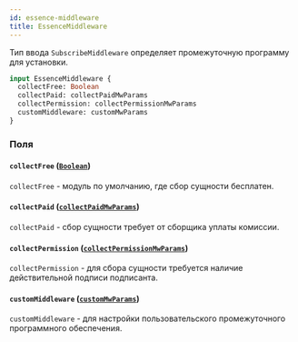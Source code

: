 ```yaml
---
id: essence-middleware
title: EssenceMiddleware
---
```



Тип ввода `SubscribeMiddleware` определяет промежуточную программу для установки.

```graphql
input EssenceMiddleware {
  collectFree: Boolean
  collectPaid: collectPaidMwParams
  collectPermission: collectPermissionMwParams
  customMiddleware: customMwParams
}
```


### Поля

#### `collectFree` ([`Boolean`](/reference/scalars/boolean))

`collectFree` - модуль по умолчанию, где сбор сущности бесплатен.


#### `collectPaid` ([`collectPaidMwParams`](/reference/inputs/collect-paid-mw-params))

`collectPaid` - сбор сущности требует от сборщика уплаты комиссии.


#### `collectPermission` ([`collectPermissionMwParams`](/reference/inputs/collect-permission-mw-params))

`collectPermission` - для сбора сущности требуется наличие действительной подписи подписанта.


#### `customMiddleware` ([`customMwParams`](/reference/inputs/custom-mw-params))

`customMiddleware` - для настройки пользовательского промежуточного программного обеспечения.





